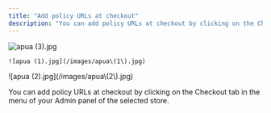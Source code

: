 ```yaml
---
title: "Add policy URLs at checkout"
description: "You can add policy URLs at checkout by clicking on the Checkout tab in the menu of your Admin panel of the selected store."
---
```


<Steps>
  <Step title="Click on Checkout, then click on Behaviour and Edit Legal Information at the bottom of the page.">
    <img
      src="/images/apua(3).jpg"
      alt="apua (3).jpg"
      style={{ width:"100%" }}
    />
       
     

    ![apua (1).jpg](/images/apua\(1\).jpg)
  </Step>
  <Step title="Under the Legal tab paste the link to your respective policies in the Terms & Conditions URL field and Privacy Policy URL field. You can also enable the button Require Terms Acceptance if you would like to require this at your checkout.">
    ![apua (2).jpg](/images/apua\(2\).jpg)
  </Step>
  <Step title="Once you are done, don’t forget to click on Save changes.">
    
  </Step>
</Steps>

You can add policy URLs at checkout by clicking on the Checkout tab in the menu of your Admin panel of the selected store.